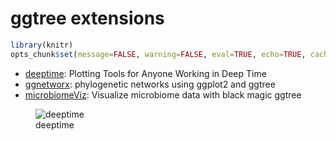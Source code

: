 # ggtree extensions

```r
library(knitr)
opts_chunk$set(message=FALSE, warning=FALSE, eval=TRUE, echo=TRUE, cache=TRUE)
```


+ [deeptime](https://github.com/willgearty/deeptime): Plotting Tools for Anyone Working in Deep Time
+ [ggnetworx](https://github.com/KlausVigo/ggnetworx): phylogenetic networks using ggplot2 and ggtree
+ [microbiomeViz](https://github.com/lch14forever/microbiomeViz): Visualize microbiome data with black magic ggtree

![deeptime](https://raw.githubusercontent.com/willgearty/deeptime/master/images/example_phylo.png)
